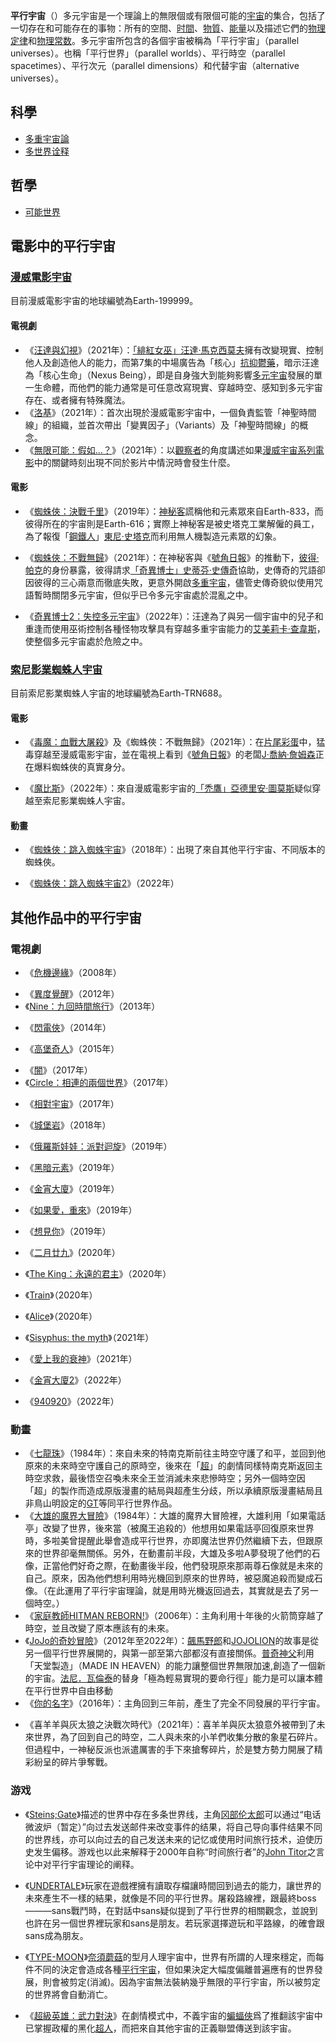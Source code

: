 {{Unreferenced |time=2022-04-24T19:53:10+00:00 }}

'''平行宇宙'''（{{lang-en|Parallel universe}}）多元宇宙是一个理論上的無限個或有限個可能的[[宇宙|宇宙]]的集合，包括了一切存在和可能存在的事物：所有的空間、[[时间|时間]]、[[物质|物質]]、[[能量|能量]]以及描述它們的[[物理定律|物理定律]]和[[物理常數|物理常数]]。多元宇宙所包含的各個宇宙被稱為「平行宇宙」（parallel universes）。也稱「平行世界」（parallel worlds）、平行時空（parallel spacetimes）、平行次元（parallel dimensions）和代替宇宙（alternative universes）。

== 科學 ==
* [[多重宇宙論|多重宇宙論]]
* [[多世界诠释|多世界诠释]]

== 哲學 ==
* [[可能世界|可能世界]]

== 電影中的平行宇宙 ==
=== [[漫威电影宇宙|漫威電影宇宙]] ===
目前漫威電影宇宙的地球編號為Earth-199999。

==== 電視劇 ====

* 《[[汪達幻視|汪達與幻視]]》（2021年）：[[緋紅女巫|「緋紅女巫」汪達·馬克西莫夫]]擁有改變現實、控制他人及創造他人的能力，而第7集的中場廣告為「核心」[[抗抑鬱藥|抗抑鬱藥]]，暗示汪達為「核心生命」（Nexus Being），即是自身強大到能夠影響[[多重宇宙論|多元宇宙]]發展的單一生命體，而他們的能力通常是可任意改寫現實、穿越時空、感知到多元宇宙存在、或者擁有特殊魔法。
* 《[[洛基_(電視劇)|洛基]]》（2021年）：{{le|時間變異管理局|Time Variance Authority}}首次出現於漫威電影宇宙中，一個負責監管「神聖時間線」的組織，並首次帶出「變異因子」（Variants）及「神聖時間線」的概念。
* 《[[無限可能：假如…？|無限可能：假如…？]]》（2021年）：以[[奧圖_(漫畫)|觀察者]]的角度講述如果[[漫威电影宇宙系列电影|漫威宇宙系列電影]]中的關鍵時刻出現不同於影片中情況時會發生什麼。

==== 電影 ====

* 《[[蜘蛛人：離家日|蜘蛛俠：決戰千里]]》（2019年）：[[神秘法師_(漫威漫畫)|神秘客]]謊稱他和元素眾來自Earth-833，而彼得所在的宇宙則是Earth-616；實際上神秘客是被史塔克工業解僱的員工，為了報復「[[鋼鐵人|鋼鐵人]]」[[東尼·史塔克_(漫威電影宇宙)|東尼·史塔克]]而利用無人機製造元素眾的幻象。

* 《[[蜘蛛人：無家日|蜘蛛俠：不戰無歸]]》（2021年）：在神秘客與《[[號角日報|號角日報]]》的推動下，[[彼得·帕克_(漫威電影宇宙)|彼得·帕克]]的身份暴露，彼得請求[[奇異博士|「奇異博士」史蒂芬·史傳奇]]協助，史傳奇的咒語卻因彼得的三心兩意而徹底失敗，更意外開啟[[多重宇宙論|多重宇宙]]，儘管史傳奇貌似使用咒語暫時關閉多元宇宙，但似乎已令多元宇宙處於混亂之中。

* 《[[奇異博士2：失控多元宇宙|奇異博士2：失控多元宇宙]]》（2022年）：汪達為了與另一個宇宙中的兒子{{le|巫術 (漫畫)|Wiccan (comics)|比利}}和{{le|疾速 (漫威漫畫)|Speed (Marvel Comics)|湯米}}重逢而使用巫術控制各種怪物攻擊具有穿越多重宇宙能力的[[艾美莉卡·查韋斯|艾美莉卡·查韋斯]]，使整個多元宇宙處於危險之中。

=== [[索尼影業蜘蛛人宇宙|索尼影業蜘蛛人宇宙]] ===
目前索尼影業蜘蛛人宇宙的地球編號為Earth-TRN688。

==== 電影 ====

* 《[[猛毒2：血蜘蛛|毒魔：血戰大屠殺]]》及《蜘蛛俠：不戰無歸》（2021年）：在[[片尾彩蛋|片尾彩蛋]]中，猛毒穿越至漫威電影宇宙，並在電視上看到《[[號角日報|號角日報]]》的老闆[[J·喬納·詹姆森|J·喬納·詹姆森]]正在爆料蜘蛛俠的真實身分。

* 《[[魔比斯_(電影)|魔比斯]]》（2022年）：來自漫威電影宇宙的[[禿鷹_(漫威漫畫)|「禿鷹」亞德里安·圖莫斯]]疑似穿越至索尼影業蜘蛛人宇宙。

==== 動畫 ====

* 《[[蜘蛛人：新宇宙|蜘蛛俠：跳入蜘蛛宇宙]]》（2018年）：出現了來自其他平行宇宙、不同版本的蜘蛛俠。

* 《[[蜘蛛侠：纵横宇宙（上）|蜘蛛俠：跳入蜘蛛宇宙2]]》（2022年）

== 其他作品中的平行宇宙 ==

=== 電視劇 ===

* 《[[危机边缘|危機邊緣]]》（2008年）

* 《[[异度觉醒|異度覺醒]]》（2012年）
* 《[[Nine：九回時間旅行|Nine：九回時間旅行]]》（2013年）

* 《[[闪电侠_(2014年电视剧)|閃電俠]]》（2014年）

* 《[[高堡奇人_(电视剧)|高堡奇人]]》（2015年）

* 《[[闇|闇]]》（2017年）
* 《[[Circle：相連的兩個世界|Circle：相連的兩個世界]]》（2017年）

* 《[[相对宇宙|相對宇宙]]》（2017年）

* 《[[城堡岩_(電視劇)|城堡岩]]》（2018年）

* 《[[俄羅斯娃娃：派對迴旋|俄羅斯娃娃：派對迴旋]]》（2019年）

* 《[[黑暗元素_(電視劇)|黑暗元素]]》（2019年）

*《[[金宵大廈|金宵大廈]]》（2019年）

* 《[[如果愛，重來|如果愛，重來]]》（2019年）

* 《[[想見你_(電視劇)|想見你]]》（2019年）

*《[[二月廿九_(電視劇)|二月廿九]]》(2020年）

* 《[[The_King：永遠的君主|The King：永遠的君主]]》（2020年）

* 《[[Train_(電視劇)|Train]]》（2020年）

* 《[[Alice_(韓國電視劇)|Alice]]》（2020年）

* 《[[Sisyphus:_the_myth|Sisyphus: the myth]]》（2021年）

* 《[[愛上我的衰神|愛上我的衰神]]》（2021年）

*《[[金宵大廈2|金宵大廈2]]》（2022年）

*《[[940920|940920]]》（2022年）

=== 動畫 ===

* 《[[七龍珠|七龍珠]]》（1984年）：來自未來的特南克斯前往主時空守護了和平，並回到他原來的未來時空守護自己的原時空，後來在「[[七龍珠超|超]]」的劇情同樣特南克斯返回主時空求救，最後悟空召喚未來全王並消滅未來悲慘時空；另外一個時空因「超」的製作而造成原版漫畫的結局與超產生分歧，所以承續原版漫畫結局且非鳥山明設定的[[七龍珠GT|GT]]等同平行世界作品。
* 《[[大雄的魔界大冒險|大雄的魔界大冒險]]》（1984年）：大雄的魔界大冒險裡，大雄利用「如果電話亭」改變了世界，後來當（被魔王追殺的）他想用如果電話亭回復原來世界時，多啦美曾提醒此舉會造成平行世界，亦即魔法世界仍然繼續下去，但跟原來的世界卻毫無關係。另外，在動畫前半段，大雄及多啦A夢發現了他們的石像，正當他們好奇之際，在動畫後半段，他們發現原來那兩尊石像就是未來的自己。原來，因為他們想利用時光機回到原來的世界時，被惡魔追殺而變成石像。（在此運用了平行宇宙理論，就是用時光機返回過去，其實就是去了另一個時空。）
* 《[[家庭教師HITMAN_REBORN!|家庭教師HITMAN REBORN!]]》（2006年）：主角利用十年後的火箭筒穿越了時空，並且改變了原本應該有的未來。
* 《[[JoJo的奇妙冒險_(電視動畫)|JoJo的奇妙冒險]]》（2012年至2022年）：[[飆馬野郎|飆馬野郎]]和[[JOJOLION|JOJOLION]]的故事是從另一個平行世界展開的，與第一部至第六部都沒有直接關係。[[石之海#水族館相關人士|普奇神父]]利用「天堂製造」（MADE IN HEAVEN）的能力讓整個世界無限加速,創造了一個新的宇宙。[[飆馬野郎|法尼．瓦倫泰]]的替身「極為輕易實現的要命行徑」能力是可以讓本體在平行世界中自由移動
* 《[[你的名字。|你的名字]]》（2016年）：主角回到三年前，產生了完全不同發展的平行宇宙。

* 《喜羊羊與灰太狼之決戰次時代》（2021年）：喜羊羊與灰太狼意外被帶到了未來世界，為了回到自己的時空，二人與未來的小羊們收集分散的象星石碎片。但過程中，一神秘反派也派遣厲害的手下來搶奪碎片，於是雙方勢力開展了精彩紛呈的碎片爭奪戰。

=== 游戏 ===

* 《[[Steins;Gate|Steins;Gate]]》描述的世界中存在多条世界线，主角[[冈部伦太郎|冈部伦太郎]]可以通过“电话微波炉（暂定）”向过去发送邮件来改变事件的结果，将自己导向事件结果不同的世界线，亦可以向过去的自己发送未来的记忆或使用时间旅行技术，迫使历史发生偏移。游戏也以此来解释于2000年自称“时间旅行者”的[[John_Titor|John Titor]]之言论中对平行宇宙理论的阐释。

* 《[[Undertale|UNDERTALE]]》玩家在遊戲裡擁有讀取存檔讓時間回到過去的能力，讓世界的未來產生不一樣的結果，就像是不同的平行世界。屠殺路線裡，跟最終boss———sans戰鬥時，在對話中sans疑似提到了平行世界的相關觀念，並說到也許在另一個世界裡玩家和sans是朋友。若玩家選擇遊玩和平路線，的確會跟sans成為朋友。

* 《[[TYPE-MOON|TYPE-MOON]]》[[奈須蘑菇|奈須蘑菇]]的型月人理宇宙中，世界有所謂的人理來穩定，而每件不同的決定會造成各種[[平行宇宙|平行宇宙]]，但如果決定大幅度偏離普遍應有的世界發展，則會被剪定(消滅)。因為宇宙無法裝納幾乎無限的平行宇宙，所以被剪定的世界將會自動消亡。

* 《[[超級英雄：武力對決|超級英雄：武力對決]]》在劇情模式中，不義宇宙的[[蝙蝠俠|蝙蝠俠]]爲了推翻該宇宙中已掌握政權的黑化[[超人|超人]]，而把來自其他宇宙的正義聯盟傳送到該宇宙。

{{消歧義|Cat=四字消歧義}}